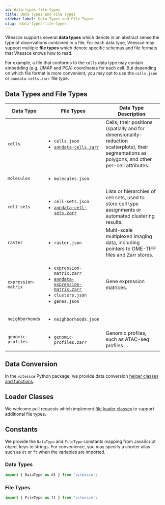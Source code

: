 ```yaml
---
id: data-types-file-types
title: Data Types and File Types
sidebar_label: Data Types and File Types
slug: /data-types-file-types
---
```


Vitessce supports several **data types** which denote in an abstract sense the type of observations contained in a file. For each data type, Vitessce may support multiple **file types** which denote specific schemas and file formats that Vitessce knows how to read.

For example, a file that conforms to the `cells` data type may contain embedding (e.g. UMAP and PCA) coordinates for each cell. But depending on which file format is more convenient, you may opt to use the `cells.json` or `anndata-cells.zarr` file type.

## Data Types and File Types

| Data Type | File Types | Data Type Description |
| --- | --- | --- |
| `cells` | <ul><li>`cells.json`</li><li><a href="/docs/data-file-types/index.html#anndata">`anndata-cells.zarr`</a></li></ul> |Cells, their positions (spatially and for dimensionality-reduction scatterplots), their segmentations as polygons, and other per-cell attributes.|
| `molecules` | <ul><li>`molecules.json`</li></ul> | |
| `cell-sets` | <ul><li>`cell-sets.json`</li><li><a href="/docs/data-file-types/index.html#anndata">`anndata-cell-sets.zarr`</a></li></ul> | Lists or hierarchies of cell sets, used to store cell type assignments or automated clustering results. |
| `raster` | <ul><li>`raster.json`</li></ul> | Multi-scale multiplexed imaging data, including pointers to OME-TIFF files and Zarr stores. |
| `expression-matrix` | <ul><li>`expression-matrix.zarr`</li><li><a href="/docs/data-file-types/index.html#anndata">`anndata-expression-matrix.zarr`</a></li><li>`clusters.json`</li><li>`genes.json`</li></ul> | Gene expression matrices. |
| `neighborhoods` | <ul><li>`neighborhoods.json`</li></ul> | |
| `genomic-profiles` | <ul><li>`genomic-profiles.zarr`</li></ul> | Genomic profiles, such as ATAC-seq profiles.|

## Data Conversion

In the `vitessce` Python package, we provide data conversion [helper classes and functions](https://vitessce.github.io/vitessce-python/api_data.html).

## Loader Classes

We welcome pull requests which implement [file loader classes](https://github.com/vitessce/vitessce/tree/master/src/loaders) to support additional file types.


## Constants

We provide the `DataType` and `FileType` constants mapping from JavaScript object keys to strings.
For convenience, you may specify a shorter alias such as `dt` or `ft` when the variables are imported.

### Data Types

```js {7-11}
import { DataType as dt } from 'vitessce';
```

<AutogeneratedDataTypeConstant/>

### File Types

```js {7-11}
import { FileType as ft } from 'vitessce';
```

<AutogeneratedFileTypeConstant/>